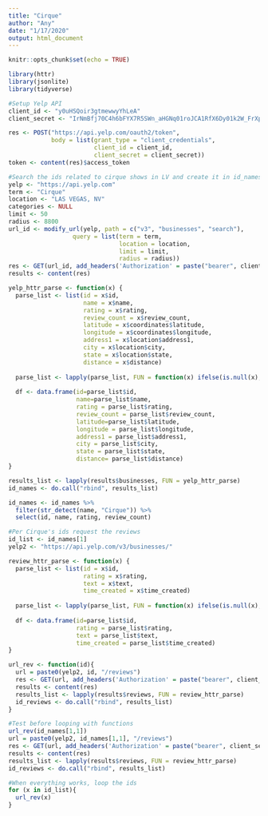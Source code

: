 ```yaml
---
title: "Cirque"
author: "Any"
date: "1/17/2020"
output: html_document
---
```


```r
knitr::opts_chunk$set(echo = TRUE)
```

```r
library(httr)
library(jsonlite)
library(tidyverse)
```

```r
#Setup Yelp API
client_id <- "y0uHSQoir3gtmewwyYhLeA"
client_secret <- "IrNmBfj70C4h6bFYX7R5SWn_aHGNq01roJCA1RfX6Dy01k2W_FrXpx_VLxGHgfdS8YJhAYMYFavoEI8sQLnzy7e0lMovmn6ibFxMzu-GamnZiYIN5QTZ9NNa7BQiXnYx"

res <- POST("https://api.yelp.com/oauth2/token",
            body = list(grant_type = "client_credentials",
                        client_id = client_id,
                        client_secret = client_secret))
token <- content(res)$access_token

#Search the ids related to cirque shows in LV and create it in id_names dataframes
yelp <- "https://api.yelp.com"
term <- "Cirque"
location <- "LAS VEGAS, NV"
categories <- NULL
limit <- 50
radius <- 8800
url_id <- modify_url(yelp, path = c("v3", "businesses", "search"),
                  query = list(term = term, 
                               location = location,
                               limit = limit,
                               radius = radius))
res <- GET(url_id, add_headers('Authorization' = paste("bearer", client_secret)))
results <- content(res)

yelp_httr_parse <- function(x) {
  parse_list <- list(id = x$id, 
                     name = x$name, 
                     rating = x$rating, 
                     review_count = x$review_count, 
                     latitude = x$coordinates$latitude, 
                     longitude = x$coordinates$longitude, 
                     address1 = x$location$address1, 
                     city = x$location$city, 
                     state = x$location$state, 
                     distance = x$distance)
  
  parse_list <- lapply(parse_list, FUN = function(x) ifelse(is.null(x), "", x))
  
  df <- data.frame(id=parse_list$id,
                   name=parse_list$name, 
                   rating = parse_list$rating, 
                   review_count = parse_list$review_count, 
                   latitude=parse_list$latitude, 
                   longitude = parse_list$longitude, 
                   address1 = parse_list$address1, 
                   city = parse_list$city, 
                   state = parse_list$state, 
                   distance= parse_list$distance)
}

results_list <- lapply(results$businesses, FUN = yelp_httr_parse)
id_names <- do.call("rbind", results_list)

id_names <- id_names %>%
  filter(str_detect(name, "Cirque")) %>%
  select(id, name, rating, review_count)
```

```r
#Per Cirque's ids request the reviews
id_list <- id_names[1]
yelp2 <- "https://api.yelp.com/v3/businesses/"

review_httr_parse <- function(x) {
  parse_list <- list(id = x$id, 
                     rating = x$rating, 
                     text = x$text, 
                     time_created = x$time_created)
  
  parse_list <- lapply(parse_list, FUN = function(x) ifelse(is.null(x), "", x))
  
  df <- data.frame(id=parse_list$id,
                   rating = parse_list$rating, 
                   text = parse_list$text, 
                   time_created = parse_list$time_created)
}

url_rev <- function(id){
  url = paste0(yelp2, id, "/reviews")
  res <- GET(url, add_headers('Authorization' = paste("bearer", client_secret)))
  results <- content(res)
  results_list <- lapply(results$reviews, FUN = review_httr_parse)
  id_reviews <- do.call("rbind", results_list)
}

#Test before looping with functions
url_rev(id_names[1,1])
url = paste0(yelp2, id_names[1,1], "/reviews")
res <- GET(url, add_headers('Authorization' = paste("bearer", client_secret)))
results <- content(res)
results_list <- lapply(results$reviews, FUN = review_httr_parse)
id_reviews <- do.call("rbind", results_list)

#When everything works, loop the ids
for (x in id_list){
  url_rev(x)
}
```
